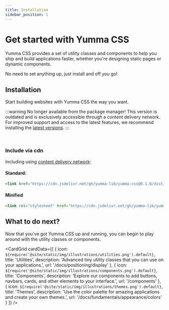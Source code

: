 ```yaml
---
title: Installation
sidebar_position: 1
---
```



# Get started with Yumma CSS

Yumma CSS provides a set of utility classes and components to help you ship and build applications faster, whether you're designing static pages or dynamic components.

No need to set anything up, just install and off you go!

## Installation

Start building websites with Yumma CSS the way you want.

:::warning No longer available from the package manager!
This version is outdated and is exclusively accessible through a content delivery network. For improved support and access to the latest features, we recommend installing the [latest versions](/docs/installation).
:::

<br/>

### Include via cdn

Including using [content delivery network](https://www.jsdelivr.com/package/npm/yummacss):

#### Standard:

```html
<link href="https://cdn.jsdelivr.net/gh/yumma-lib/yumma-css@0.1.0/dist/yumma.css" rel="stylesheet" crossorigin="anonymous">
```

#### Minified

```html
<link rel="stylesheet" href="https://cdn.jsdelivr.net/gh/yumma-lib/yumma-css@0.1.0/public/css/yumma.min.css" crossorigin="anonymous">
```

## What to do next?

Now that you've got Yumma CSS up and running, you can begin to play around with the utility classes or components.

<CardGrid
 cardData={[
    {
      icon: `${require('@site/static/img/illustrations/utilities.png').default}`,
      title: 'Utilities',
      description: 'Advanced tiny utility classes that you can use on your applications.',
      url: '/docs/positioning/display'
    },
    {
      icon: `${require('@site/static/img/illustrations/components.png').default}`,
      title: 'Components',
      description: 'Explore our components to add buttons, navbars, cards, and other elements to your interface.',
      url: '/components'
    },
    {
      icon: `${require('@site/static/img/illustrations/themes.png').default}`,
      title: 'Themes',
      description: 'Use the color palette for amazing applications and create your own themes.',
      url: '/docs/fundamentals/appearance/colors'
    }
 ]}
/>
